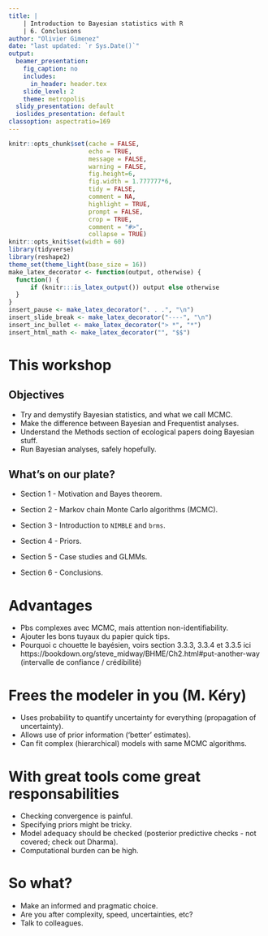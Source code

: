 ```yaml
---
title: |
    | Introduction to Bayesian statistics with R
    | 6. Conclusions
author: "Olivier Gimenez"
date: "last updated: `r Sys.Date()`"
output:
  beamer_presentation:
    fig_caption: no
    includes:
      in_header: header.tex
    slide_level: 2
    theme: metropolis
  slidy_presentation: default
  ioslides_presentation: default
classoption: aspectratio=169
---
```


```r
knitr::opts_chunk$set(cache = FALSE, 
                      echo = TRUE, 
                      message = FALSE, 
                      warning = FALSE,
                      fig.height=6, 
                      fig.width = 1.777777*6,
                      tidy = FALSE, 
                      comment = NA, 
                      highlight = TRUE, 
                      prompt = FALSE, 
                      crop = TRUE,
                      comment = "#>",
                      collapse = TRUE)
knitr::opts_knit$set(width = 60)
library(tidyverse)
library(reshape2)
theme_set(theme_light(base_size = 16))
make_latex_decorator <- function(output, otherwise) {
  function() {
      if (knitr:::is_latex_output()) output else otherwise
  }
}
insert_pause <- make_latex_decorator(". . .", "\n")
insert_slide_break <- make_latex_decorator("----", "\n")
insert_inc_bullet <- make_latex_decorator("> *", "*")
insert_html_math <- make_latex_decorator("", "$$")
```

# This workshop

## Objectives

* Try and demystify Bayesian statistics, and what we call MCMC.
* Make the difference between Bayesian and Frequentist analyses.
* Understand the Methods section of ecological papers doing Bayesian stuff.
* Run Bayesian analyses, safely hopefully.

## What's on our plate? 

+ Section 1 - Motivation and Bayes theorem. 

+ Section 2 - Markov chain Monte Carlo algorithms (MCMC). 

+ Section 3 - Introduction to `NIMBLE` and `brms`.

+ Section 4 - Priors. 

+ Section 5 - Case studies and GLMMs.

+ Section 6 - Conclusions.

# Advantages

+ Pbs complexes avec MCMC, mais attention non-identifiability. 
+ Ajouter les bons tuyaux du papier quick tips. 
+ Pourquoi c chouette le bayésien, voirs section 3.3.3, 3.3.4 et 3.3.5 ici https://bookdown.org/steve_midway/BHME/Ch2.html#put-another-way (intervalle de confiance / crédibilité)

# Frees the modeler in you (M. Kéry)

+ Uses probability to quantify uncertainty for everything (propagation of uncertainty).
+ Allows use of prior information (‘better’ estimates).
+ Can fit complex (hierarchical) models with same MCMC algorithms.

# With great tools come great responsabilities

+ Checking convergence is painful.
+ Specifying priors might be tricky.
+ Model adequacy should be checked (posterior predictive checks - not covered; check out Dharma).
+ Computational burden can be high.

# So what?

+ Make an informed and pragmatic choice.
+ Are you after complexity, speed, uncertainties, etc?
+ Talk to colleagues.

